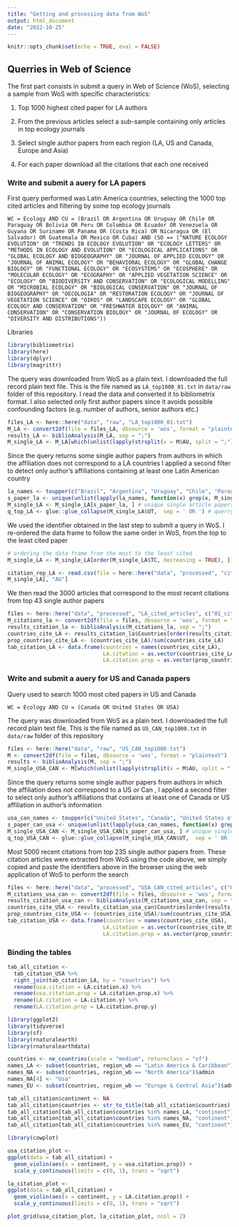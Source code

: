 ```yaml
---
title: "Getting and processing data from WoS"
output: html_document
date: "2022-10-25"
---
```


```r
knitr::opts_chunk$set(echo = TRUE, eval = FALSE)
```

## Querries in Web of Science

The first part consists in submit a query in Web of Science (WoS), selecting a sample from WoS with specific characteristics:

1.  Top 1000 highest cited paper for LA authors

2.  From the previous articles select a sub-sample containing only articles in top ecology journals

3.  Select single author papers from each region (LA, US and Canada, Europe and Asia)

4.  For each paper download all the citations that each one received

### Write and submit a auery for LA papers

First query performed was Latin America countries, selecting the 1000 top cited articles and filtering by some top ecology journals

`WC = Ecology AND CU = (Brazil OR Argentina OR Uruguay OR Chile OR Paraguay OR Bolivia OR Peru OR Colombia OR Ecuador OR Venezuela OR Guyana OR Suriname OR Panama OR (Costa Rica) OR Nicaragua OR (El Salvador) OR Guatemala OR Mexico OR Cuba) AND (SO == ("NATURE ECOLOGY EVOLUTION" OR "TRENDS IN ECOLOGY EVOLUTION" OR "ECOLOGY LETTERS" OR "METHODS IN ECOLOGY AND EVOLUTION" OR "ECOLOGICAL APPLICATIONS" OR "GLOBAL ECOLOGY AND BIOGEOGRAPHY" OR "JOURNAL OF APPLIED ECOLOGY" OR "JOURNAL OF ANIMAL ECOLOGY" OR "BEHAVIORAL ECOLOGY" OR "GLOBAL CHANGE BIOLOGY" OR "FUNCTIONAL ECOLOGY" OR "ECOSYSTEMS" OR "ECOSPHERE" OR "MOLECULAR ECOLOGY" OR "ECOGRAPHY" OR "APPLIED VEGETATION SCIENCE" OR "ECOLOGY" OR "BIODIVERSITY AND CONSERVATION" OR "ECOLOGICAL MODELLING" OR "MICROBIAL ECOLOGY" OR "BIOLOGICAL CONSERVATION" OR "JOURNAL OF BIOGEOGRAPHY" OR "OECOLOGIA" OR "RESTORATION ECOLOGY" OR "JOURNAL OF VEGETATION SCIENCE" OR "OIKOS" OR "LANDSCAPE ECOLOGY" OR "GLOBAL ECOLOGY AND CONSERVATION" OR "FRESHWATER BIOLOGY" OR "ANIMAL CONSERVATION" OR "CONSERVATION BIOLOGY" OR "JOURNAL OF ECOLOGY" OR "DIVERSITY AND DISTRIBUTIONS"))`

Libraries

```r
library(bibliometrix)
library(here)
library(dplyr)
library(magrittr)
```

The query was downloaded from WoS as a plain text. I downloaded the full record plain text file. This is the file named as `LA_top1000_01.txt` in `data/raw` folder of this repository. I read the data and converted it to bibliometrix format. 
I also selected only first author papers since it avoids possible confounding factors (e.g. number of authors, senior authors etc.)

```r
files_LA <- here::here("data", "raw", "LA_top1000_01.txt")
M_LA <- convert2df(file = files_LA, dbsource = 'wos', format = "plaintext")
results_LA <- biblioAnalysis(M_LA, sep = ";")
M_single_LA <- M_LA[which(unlist(lapply(strsplit(x = M$AU, split = ";"), function(x) length(x))) == 1), ]

```

Since the query returns some single author papers from authors in which the affiliation does not correspond to a LA countries I applied a second filter to detect only author's affiliations containing at least one Latin American country

```r
la_names <- toupper(c("Brazil", "Argentina", "Uruguay", "Chile", "Paraguay", "Bolivia", "Peru", "Colombia", "Ecuador", "Venezuela", "Guyana", "Suriname", "Panama", "Costa Rica", "Nicaragua", "El Salvador", "Guatemala", "Mexico", "Cuba")) # Latin American country names
s_paper_la <- unique(unlist(lapply(la_names, function(x) grep(x, M_single_LA$C1)))) # filtering by single author paper from LA 
M_single_LA <- M_single_LA[s_paper_la, ] # unique single article papers from LA
q_top_LA <- glue::glue_collapse(M_single_LA$UT,  sep = ' OR ') # querry for LA single-author paper 

```

We used the identifier obtained in the last step to submit a query in WoS. I re-ordered the data frame to follow the same order in WoS, from the top to the least cited paper

```r
# ordering the data frame from the most to the least cited 
M_single_LA <- M_single_LA[order(M_single_LA$TC, decreasing = TRUE), ]

citation_rep_LA <- read.csv(file = here::here("data", "processed", "citation_report_LA.csv"), sep = ",")
M_single_LA[, "AU"]


```

We then read the 3000 articles that correspond to the most recent citations from top 43 single author papers

```r
files <- here::here("data", "processed", "LA_cited_articles", c("01_citation_LA.txt", "02_citation_LA.txt", "03_citation_LA.txt"))
M_citations_la <- convert2df(file = files, dbsource = 'wos', format = "plaintext") # converting articles to bibliometrix format
results_citation_la <- biblioAnalysis(M_citations_la, sep = ";")
countries_cite_LA <- results_citation_la$Countries[order(results_citation_la$Countries, decreasing = TRUE)]
prop_countries_cite_LA <- (countries_cite_LA)/sum(countries_cite_LA)
tab_citation_LA <- data.frame(countries = names(countries_cite_LA), 
                              LA.citation = as.vector(countries_cite_LA), 
                              LA.citation.prop = as.vector(prop_countries_cite_LA))
```

### Write and submit a auery for US and Canada papers

Query used to search 1000 most cited papers in US and Canada

`WC = Ecology AND CU = (Canada OR United States OR USA)`

The query was downloaded from WoS as a plain text. I downloaded the full record plain text file. This is the file named as `US_CAN_top1000.txt` in `data/raw` folder of this repository

```r
files <- here::here("data", "raw", "US_CAN_top1000.txt")
M <- convert2df(file = files, dbsource = 'wos', format = "plaintext")
results <- biblioAnalysis(M, sep = ";")
M_single_USA_CAN <- M[which(unlist(lapply(strsplit(x = M$AU, split = ";"), function(x) length(x))) == 1), ] # single author papers for USA and CAN

```

Since the query returns some single author papers from authors in which the affiliation does not correspond to a US or Can , I applied a second filter to select only author's affiliations that contains at least one of Canada or US affiliation in author's information

```r
usa_can_names <- toupper(c("United States", "Canada", "United States of America", "USA")) # Latin American country names
s_paper_can_usa <- unique(unlist(lapply(usa_can_names, function(x) grep(x, M_single_USA_CAN$C1)))) # filtering by single author paper from LA 
M_single_USA_CAN <- M_single_USA_CAN[s_paper_can_usa, ] # unique single article papers from LA
q_top_USA_CAN <- glue::glue_collapse(M_single_USA_CAN$UT,  sep = ' OR ') # querry for LA single-author paper 

```

Most 5000 recent citations from top 235 single author papers from. These citation articles were extracted from WoS using the code above, we simply copied and paste the identifiers above in the browser using the web application of WoS to perform the search

```r
files <- here::here("data", "processed", "USA_CAN_cited_articles", c("01_citation_USA_CAN.txt", "02_citation_USA_CAN.txt", "03_citation_USA_CAN.txt", "04_citation_USA_CAN.txt", "05_citation_USA_CAN.txt"))
M_citations_usa_can <- convert2df(file = files, dbsource = 'wos', format = "plaintext") # this will take a few minutes
results_citation_usa_can <- biblioAnalysis(M_citations_usa_can, sep = ";")
countries_cite_USA <- results_citation_usa_can$Countries[order(results_citation_usa_can$Countries, decreasing = TRUE)]
prop_countries_cite_USA <- (countries_cite_USA)/sum(countries_cite_USA)
tab_citation_USA <- data.frame(countries = names(countries_cite_USA), 
                              LA.citation = as.vector(countries_cite_USA), 
                              LA.citation.prop = as.vector(prop_countries_cite_USA))
```

### Binding the tables

```r
tab_all_citation <- 
  tab_citation_USA %>% 
  right_join(tab_citation_LA, by = "countries") %>% 
  rename(usa.citation = LA.citation.x) %>% 
  rename(usa.citation.prop = LA.citation.prop.x) %>% 
  rename(LA.citation = LA.citation.y) %>% 
  rename(LA.citation.prop = LA.citation.prop.y)
```
```r
library(ggplot2)
library(tidyverse)
library(sf)
library(rnaturalearth)
library(rnaturalearthdata)

countries <- ne_countries(scale = "medium", returnclass = "sf")
names_LA <- subset(countries, region_wb == "Latin America & Caribbean")$admin
names_NA <- subset(countries, region_wb == "North America")$admin
names_NA[4] <- "Usa"
names_EU <- subset(countries, region_wb == "Europe & Central Asia")$admin

tab_all_citation$continent <- NA
tab_all_citation$countries <- str_to_title(tab_all_citation$countries)
tab_all_citation[tab_all_citation$countries %in% names_LA, "continent"] <- "Latin America"
tab_all_citation[tab_all_citation$countries %in% names_NA, "continent"] <- "North America"
tab_all_citation[tab_all_citation$countries %in% names_EU, "continent"] <- "Europe"
```

```r
library(cowplot)

usa_citation_plot <- 
ggplot(data = tab_all_citation) +
  geom_violin(aes(x = continent, y = usa.citation.prop)) +
  scale_y_continuous(limits = c(0, 1), trans = "sqrt") 

la_citation_plot <- 
ggplot(data = tab_all_citation) +
  geom_violin(aes(x = continent, y = LA.citation.prop)) +
  scale_y_continuous(limits = c(0, 1), trans = "sqrt")

plot_grid(usa_citation_plot, la_citation_plot, ncol = 2)

```


